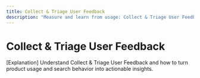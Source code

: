 ```yaml
---
title: Collect & Triage User Feedback
description: "Measure and learn from usage: Collect & Triage User Feedback in Documentation.AI."
---
```


# Collect & Triage User Feedback

[Explanation] Understand Collect & Triage User Feedback and how to turn product usage and search behavior into actionable insights.
